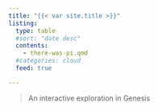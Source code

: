 ```yaml
---
title: "{{< var site.title >}}"
listing: 
  type: table
  #sort: "date desc"
  contents: 
    - there-was-pi.qmd
  #categories: cloud
  feed: true

---
```


> An interactive exploration in Genesis
